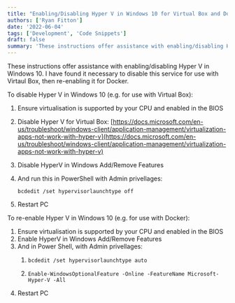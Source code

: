 ```yaml
---
title: "Enabling/Disabling Hyper V in Windows 10 for Virtual Box and Docker development"
authors: ['Ryan Fitton']
date: '2022-06-04'
tags: ['Development', 'Code Snippets']
draft: false
summary: 'These instructions offer assistance with enabling/disabling Hyper V in Windows 10. I have found it necessary to disable this service for use with Virtaul Box, then re-enabling it for Docker. To disable Hyper V in Windows 10 (e.g. for use with Virtual Box): Ensure virtualisation is supported by your CPU and enabled in the BIOS ...'
---
```


These instructions offer assistance with enabling/disabling Hyper V in Windows 10. I have found it necessary to disable this service for use with Virtaul Box, then re-enabling it for Docker.

To disable Hyper V in Windows 10 (e.g. for use with Virtual Box):

1.  Ensure virtualisation is supported by your CPU and enabled in the BIOS

2.  Disable Hyper V for Virtual Box: [https://docs.microsoft.com/en-us/troubleshoot/windows-client/application-management/virtualization-apps-not-work-with-hyper-v](https://docs.microsoft.com/en-us/troubleshoot/windows-client/application-management/virtualization-apps-not-work-with-hyper-v)

3.  Disable HyperV in Windows Add/Remove Features

4.  And run this in PowerShell with Admin privellages:

    ``` language-markup
    bcdedit /set hypervisorlaunchtype off
    ```

5.  Restart PC

To re-enable Hyper V in Windows 10 (e.g. for use with Docker):

1.  Ensure virtualisation is supported by your CPU and enabled in the BIOS
2.  Enable HyperV in Windows Add/Remove Features
3.  And in Power Shell, with Admin privellages:
    1.  ``` language-markup
        bcdedit /set hypervisorlaunchtype auto
        ```

    2.  ``` language-markup
        Enable-WindowsOptionalFeature -Online -FeatureName Microsoft-Hyper-V -All
        ```
4.  Restart PC
